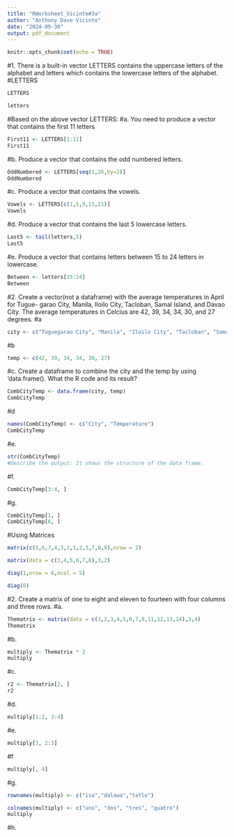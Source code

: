 ```yaml
---
title: "RWorksheet_Vicinte#3a"
author: "Anthony Dave Vicinte"
date: "2024-09-30"
output: pdf_document
---
```


```r
knitr::opts_chunk$set(echo = TRUE)
```

#1. There is a built-in vector LETTERS contains the uppercase letters of the alphabet and letters which contains the lowercase letters of the alphabet.
#LETTERS
```r
LETTERS
```
```r
letters
```
#Based on the above vector LETTERS:
#a. You need to produce a vector that contains the first 11 letters
```r
First11 <- LETTERS[1:11]
First11
```
#b. Produce a vector that contains the odd numbered letters.
```r
OddNumbered <- LETTERS[seq(1,26,by=2)]
OddNumbered
```
#c. Produce a vector that contains the vowels.
```r
Vowels <- LETTERS[c(1,5,9,15,21)]
Vowels
```
#d. Produce a vector that contains the last 5 lowercase letters.
```r
Last5 <- tail(letters,5)
Last5
```
#e. Produce a vector that contains letters between 15 to 24 letters in lowercase.
```r
Between <- letters[15:24]
Between
```
#2. Create a vector(not a dataframe) with the average temperatures in April for Tugue- garao City, Manila, Iloilo City, Tacloban, Samal Island, and Davao City. The average temperatures in Celcius are 42, 39, 34, 34, 30, and 27 degrees.
#a
```r
city <- c("Tuguegarao City", "Manila", "Iloilo City", "Tacloban", "Samal Island", "Davao City")
```
#b
```r
temp <- c(42, 39, 34, 34, 30, 27)
```

#c. Create a dataframe to combine the city and the temp by using ‘data.frame(). What the R code and its result?
```r
CombCityTemp <- data.frame(city, temp)
CombCityTemp
```
#d
```r
names(CombCityTemp) <- c("City", "Temperature")
CombCityTemp
```
#e.
```r
str(CombCityTemp)
#Describe the output: It shows the structure of the data frame.
```
#f.
```r
CombCityTemp[3:4, ]
```
#g.
```r
CombCityTemp[1, ]
CombCityTemp[6, ]
```
#Using Matrices
```r
matrix(c(5,6,7,4,3,2,1,2,3,7,8,9),nrow = 2)
```
```r
matrix(data = c(3,4,5,6,7,8),3,2)
```
```r
diag(1,nrow = 6,ncol = 5)
```
```r
diag(6)
```
#2. Create a matrix of one to eight and eleven to fourteen with four columns and three rows.
#a.
```r
Thematrix <- matrix(data = c(1,2,3,4,5,6,7,8,11,12,13,14),3,4)
Thematrix
```
#b.
```r
multiply <- Thematrix * 2
multiply
```
#c.
```r
r2 <- Thematrix[2, ]
r2
```
#d.
```r
multiply[1:2, 3:4]
```
#e.
```r
multiply[3, 2:3]
```
#f
```r
multiply[, 4]
```
#g.
```r
rownames(multiply) <- c("isa","dalawa","tatlo")

colnames(multiply) <- c("uno", "dos", "tres", "quatro")
multiply
```
#h.





